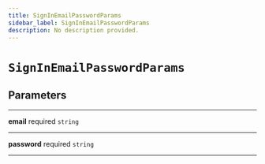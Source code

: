 ```yaml
---
title: SignInEmailPasswordParams
sidebar_label: SignInEmailPasswordParams
description: No description provided.
---
```


# `SignInEmailPasswordParams`

## Parameters

---

**email** <span className="optional-status">required</span> `string`

---

**password** <span className="optional-status">required</span> `string`

---
